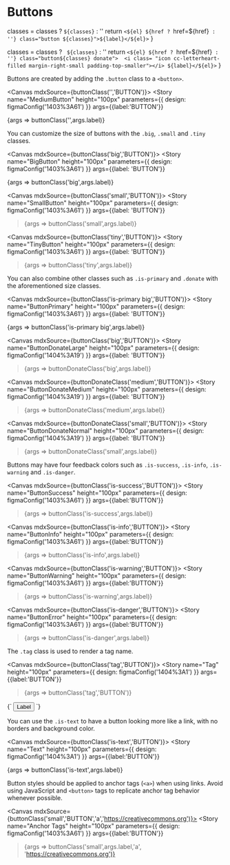 
<Meta title="Elements/Buttons"/>

# Buttons

  classes = classes ? `${classes}` : ''
  return `<${el} ${href ? `href=${href}` : ''} class="button ${classes}">${label}</${el}>`
}

 classes = classes ? ` ${classes}` : ''
 return `<${el} ${href ? `href=${href}` : ''} class="button${classes} donate"> 
 <i class= "icon cc-letterheart-filled margin-right-small padding-top-smaller"></i>
 ${label}</${el}>`
}

Buttons are created by adding the `.button` class to a `<button>`.

<Canvas mdxSource={buttonClass('','BUTTON')}>
  <Story name="MediumButton" height="100px" parameters={{
    design: figmaConfig('1403%3A61')
  }}
  args={{label:'BUTTON'}}
  >
  {args => buttonClass('',args.label)}
  </Story>
</Canvas>

You can customize the size of buttons with the `.big`, `.small` and `.tiny` classes.

<Canvas mdxSource={buttonClass('big','BUTTON')}>
  <Story name="BigButton" height="100px" parameters={{
    design: figmaConfig('1403%3A61')
  }}
  args={{label: 'BUTTON'}}
  >
  {args => buttonClass('big',args.label)}
  </Story>
</Canvas>

<Canvas mdxSource={buttonClass('small','BUTTON')}>
  <Story name="SmallButton" height="100px" parameters={{
    design: figmaConfig('1403%3A61')
  }}
  args={{label: 'BUTTON'}}
  >{args => buttonClass('small',args.label)}</Story>
</Canvas>

<Canvas mdxSource={buttonClass('tiny','BUTTON')}>
  <Story name="TinyButton" height="100px" parameters={{
    design: figmaConfig('1403%3A61')
  }}
  args={{label: 'BUTTON'}}
  >{args => buttonClass('tiny',args.label)}
  </Story>
</Canvas>

You can also combine other classes such as `.is-primary` and `.donate` with the aforementioned size classes.

<Canvas mdxSource={buttonClass('is-primary big','BUTTON')}>
  <Story name="ButtonPrimary" height="100px" parameters={{
    design: figmaConfig('1403%3A61')
  }}
  args={{label: 'BUTTON'}}
  >
  {args => buttonClass('is-primary big',args.label)}
  </Story>
</Canvas>

<Canvas mdxSource={buttonClass('big','BUTTON')}>
  <Story name="ButtonDonateLarge" height="100px" parameters={{
    design: figmaConfig('1404%3A19')
  }}
  args={{label: 'BUTTON'}}
  >{args => buttonDonateClass('big',args.label)}
  </Story>
</Canvas>

<Canvas mdxSource={buttonDonateClass('medium','BUTTON')}>
  <Story name="ButtonDonateMedium" height="100px" parameters={{
    design: figmaConfig('1404%3A19')
  }}
  args={{label: 'BUTTON'}}
  >{args => buttonDonateClass('medium',args.label)}
  </Story>
</Canvas>

<Canvas mdxSource={buttonDonateClass('small','BUTTON')}>
  <Story name="ButtonDonateNormal" height="100px" parameters={{
    design: figmaConfig('1404%3A19')
  }}
  args={{label: 'BUTTON'}}
  >{args => buttonDonateClass('small',args.label)}
  </Story>
</Canvas>

Buttons may have four feedback colors such as `.is-success`, `.is-info`, `.is-warning` and `.is-danger`.

<Canvas mdxSource={buttonClass('is-success','BUTTON')}>
  <Story name="ButtonSuccess" height="100px" parameters={{
    design: figmaConfig('1403%3A61')
  }}
  args={{label:'BUTTON'}}
  >{args => buttonClass('is-success',args.label)}
  </Story>
</Canvas>

<Canvas mdxSource={buttonClass('is-info','BUTTON')}>
  <Story name="ButtonInfo" height="100px" parameters={{
    design: figmaConfig('1403%3A61')
  }}
  args={{label:'BUTTON'}}
  >{args => buttonClass('is-info',args.label)}
  </Story>
</Canvas>

<Canvas mdxSource={buttonClass('is-warning','BUTTON')}>
  <Story name="ButtonWarning" height="100px" parameters={{
    design: figmaConfig('1403%3A61')
  }}
  args={{label:'BUTTON'}}
  >{args => buttonClass('is-warning',args.label)}
  </Story>
</Canvas>

<Canvas mdxSource={buttonClass('is-danger','BUTTON')}>
  <Story name="ButtonError" height="100px" parameters={{
    design: figmaConfig('1403%3A61')
  }}
  args={{label:'BUTTON'}}
  >{args => buttonClass('is-danger',args.label)}
  </Story>
</Canvas>

The `.tag` class is used to render a tag name.

<Canvas mdxSource={buttonClass('tag','BUTTON')}>
  <Story name="Tag" height="100px" parameters={{
    design: figmaConfig('1404%3A1')
  }}
  args={{label:'BUTTON'}}
  >{args => buttonClass('tag','BUTTON')}
  </Story>
</Canvas>

<Canvas>
  <Story name="Removable Tag" height="100px" parameters={{
    design: figmaConfig('1404%3A1')
  }}>{`
    <button class="button tag--removable">
      Label
      <i class="icon cross"></i>
    </button>
  `}</Story>
</Canvas>

You can use the `.is-text` to have a button looking more like a link, with no borders and background color.

<Canvas mdxSource={buttonClass('is-text','BUTTON')}>
  <Story name="Text" height="100px" parameters={{
    design: figmaConfig('1404%3A1')
  }}
  args={{label:'BUTTON'}}
  >
  {args => buttonClass('is-text',args.label)}
  </Story>
</Canvas>

Button styles should be applied to anchor tags (`<a>`) when using links. Avoid using JavaScript and `<button>` tags to replicate anchor tag behavior whenever possible.

<Canvas mdxSource={buttonClass('small','BUTTON','a','https://creativecommons.org')}>
  <Story name="Anchor Tags" height="100px" parameters={{
    design: figmaConfig('1403%3A61')
  }}
  args={{label:'BUTTON'}}
  >{args => buttonClass('small',args.label,'a', 'https://creativecommons.org')}
  </Story>
</Canvas>
